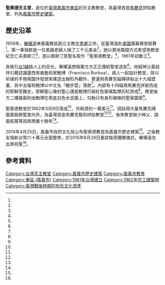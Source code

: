 {{coord|23.496871|120.451067|display=title}} 
{{tw monument
|name=聖奧德天主堂
|formername=
|image=嘉義聖奧德天主堂.jpg
|imagename={{Infobox mapframe|tyep=shape|zoom=13|frame-width=280}}
|location={{TWN}}[[嘉義市|嘉義市]][[東區_(嘉義市)|東區]]忠孝路505號
|othername=
|formalname=
|level=歷史建築
|class=教堂
|date=2014年4月25日
|time=1962年
|location=[[嘉義市|嘉義市]]東區忠孝路505號
|reg_url =https://nchdb.boch.gov.tw/assets/overview/historicalBuilding/20150324000002
}}
'''聖奧德天主堂'''，是位於[[臺灣|臺灣]][[嘉義市|嘉義市]][[東區_(嘉義市)|東區]]的天主教教堂，為臺灣首座[[馬賽克|馬賽克]]拼貼教堂，列為[[嘉義市歷史建築|嘉義市歷史建築]]。

==歷史沿革==
1959年，[[畢耀遠|畢耀遠]]奉嘉義教區創立主教[[牛會卿|牛會卿]]之命，從臺灣遠赴[[美國|美國]]籌募建堂經費<ref name="魯永明1"/>。第一筆捐款是一位美國老婦人捐了三千元美金<ref name="呂素麗"/>，她以賣地籌錢方式希望用教堂紀念亡夫奧斯汀<ref name="魯永明1"/>，遂以奧斯汀其聖名取作「聖奧德教堂」<ref name="呂素麗"/>，1961年初動工<ref name="魯永明1"/>。

為吸引[[台1線|台1線]]路人上的目光，畢耀遠想捨棄方方正正傳統聖堂造型<ref name="呂素麗"/>。他經神父黃啟祥引薦認識墨西哥裔藝術家鮑博（Francisco Borboa），兩人一起設計教堂，除以祈禱的手側視圖作發想來建造出梯形外觀外，更運用馬賽克磁磚拼貼出十九幅壁畫，其中五幅有鮑博以中文名「鮑步雲」落款<ref name="王善嬿"/>。內部有十四幅用馬賽克拼裝而成的耶穌受難史，耶穌聖心像的聖心還是鮑博打破紅色玻璃製煙灰缸拼成<ref name="呂素麗"/>。教堂後方二樓牆面則由鮑博在黑底白色水泥牆上，勾勒只有身形線條的聖家圖案<ref name="王善嬿"/>。

聖奧德教堂於1962年3月9日落成<ref name="魯永明1"/>，共耗資約一萬美元<ref name="呂素麗"/>。因採用大量馬賽克磚圖案裝飾聖堂內外，為臺灣首座馬賽克藝術拼貼教堂<ref name="王善嬿"/><ref name="林伯驊"/>。後來教堂缺少神父、路面拓寬等因素閒置十餘年<ref name="林伯驊"/>。

2014年4月25日，嘉義市政府文化局公布聖奧德教堂為嘉義市歷史建築<ref name="魯永明2"/>。之後教友捐新台幣六十萬元全面整修，於2015年8月29日重啟每周彌撒儀式，畢耀遠也出席祝聖<ref name="林伯驊"/>。

==參考資料==
{{Reflist|35em|refs =
<ref name="王善嬿">{{Cite news|url=https://news.ltn.com.tw/news/local/paper/1025451|title=設計聖奧德天主堂 93歲鮑博展畫|author=王善嬿|language=zh-tw|publisher=自由時報|date=2016-08-26|accessdate=2021-01-04|archive-date=2018-12-08|archive-url=https://web.archive.org/web/20181208054155/http://news.ltn.com.tw/news/local/paper/1025451|dead-url=no}}</ref>
<ref name="呂素麗">{{Cite news|url=|title=《宗教巡禮》募款建聖堂 畢耀遠憶過往 聖奧德天主堂造型獨特 荷蘭籍神父想起43年前籌建經過 與有榮焉|author=呂素麗|language=zh-tw|publisher=中國時報|date=2004-07-06|accessdate=}}</ref>
<ref name="魯永明2">{{Cite news|url=|title=道爺圳糯米橋 列入嘉市古蹟|author=魯永明|language=zh-tw|newspaper=聯合報|date=2014-04-26|accessdate=}}</ref>
<ref name="魯永明1">{{Cite news|url=|title=南台灣最美教堂 聖奧德 周休開放|author=魯永明|language=zh-tw|newspaper=聯合報|date=2014-06-28|accessdate=}}</ref>
<ref name="林伯驊">{{Cite news|url=|title=閒置十多年 南部最美教堂復活了|author=林伯驊|language=zh-tw|newspaper=聯合報|date=2015-08-30|accessdate=}}</ref>


}}
 {{commonscat|Sainte-Ode Catholic Church}}
{{Portal bar|臺灣|天主教|建築|border=no}}
{{嘉義市文化資產}}

[[Category:台灣天主教堂|Category:台灣天主教堂]]
[[Category:嘉義市歷史建築|Category:嘉義市歷史建築]]
[[Category:嘉義市教會|Category:嘉義市教會]]
[[Category:東區_(嘉義市)|Category:東區 (嘉義市)]]
[[Category:1961年台灣建立|Category:1961年台灣建立]]
[[Category:1962年完工建築物|Category:1962年完工建築物]]
[[Category:臺灣戰後時期的有形文化資產|Category:臺灣戰後時期的有形文化資產]]